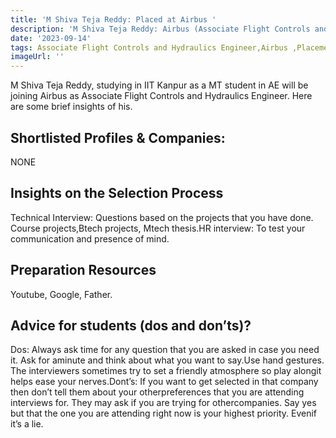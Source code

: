 ```yaml
---
title: 'M Shiva Teja Reddy: Placed at Airbus '
description: 'M Shiva Teja Reddy: Airbus (Associate Flight Controls and Hydraulics Engineer)'
date: '2023-09-14'
tags: Associate Flight Controls and Hydraulics Engineer,Airbus ,Placement
imageUrl: ''
---
```


M Shiva Teja Reddy, studying in IIT Kanpur as a MT  student in AE  will be joining Airbus  as Associate Flight Controls and Hydraulics Engineer. Here are some brief insights of his.

## Shortlisted Profiles & Companies:
NONE

## Insights on the Selection Process
Technical Interview: Questions based on the projects that you have done. Course projects,Btech projects, Mtech thesis.HR interview: To test your communication and presence of mind.

##  Preparation Resources
Youtube, Google, Father.

## Advice for students (dos and don’ts)? 
Dos: Always ask time for any question that you are asked in case you need it. Ask for aminute and think about what you want to say.Use hand gestures. The interviewers sometimes try to set a friendly atmosphere so play alongit helps ease your nerves.Dont’s: If you want to get selected in that company then don’t tell them about your otherpreferences that you are attending interviews for. They may ask if you are trying for othercompanies. Say yes but that the one you are attending right now is your highest priority. Evenif it’s a lie.

